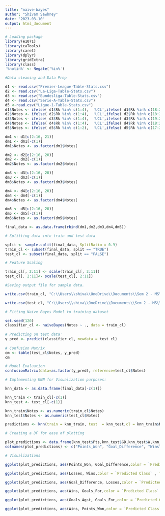 ---
title: "naive-bayes"
author: "Shivam Sawhney"
date: "2023-03-10"
output: html_document
---

```{r warning=FALSE}

# Loading package
library(e1071)
library(caTools)
library(caret)
library(dplyr)
library(gridExtra)
library(class)
'%notin%' <- Negate('%in%')

```

```{r}

#Data cleaning and Data Prep

d1 <- read.csv("Premier-League-Table-Stats.csv")
d2 <- read.csv("La-Liga-Table-Stats.csv")
d3 <- read.csv("Bundesliga-Table-Stats.csv")
d4 <- read.csv("Serie-A-Table-Stats.csv")
d5 <-read.csv("Ligue-1-Table-Stats.csv")
d1$Notes <- ifelse( d1$Rk %in% c(1:4),  'UCL',ifelse( d1$Rk %in% c(18:20),  'Relegated', 'Regular'))
d2$Notes <- ifelse( d2$Rk %in% c(1:4),  'UCL',ifelse( d2$Rk %in% c(18:20),  'Relegated', 'Regular'))
d3$Notes <- ifelse( d3$Rk %in% c(1:4),  'UCL',ifelse( d3$Rk %in% c(19:20),  'Relegated', 'Regular'))
d4$Notes <- ifelse( d4$Rk %in% c(1:4),  'UCL',ifelse( d4$Rk %in% c(18:20),  'Relegated', 'Regular'))
d5$Notes <- ifelse( d5$Rk %in% c(1:2),  'UCL',ifelse( d5$Rk %in% c(17:20),  'Relegated', 'Regular'))

dm1 <- d1[c(2:16, 21)]
dm1 <- dm1[-c(1)]
dm1$Notes <- as.factor(dm1$Notes)

dm2 <- d2[c(2:16, 20)]
dm2 <- dm2[-c(1)]
dm2$Notes <- as.factor(dm2$Notes)

dm3 <- d3[c(2:16, 20)]
dm3 <- dm3[-c(1)]
dm3$Notes <- as.factor(dm3$Notes)

dm4 <- d4[c(2:16, 20)]
dm4 <- dm4[-c(1)]
dm4$Notes <- as.factor(dm4$Notes)

dm5 <- d5[c(2:16, 20)]
dm5 <- dm5[-c(1)]
dm5$Notes <- as.factor(dm5$Notes)

final_data <- as.data.frame(rbind(dm1,dm2,dm3,dm4,dm5))

```


```{r}
# Splitting data into train and test data

split <- sample.split(final_data, SplitRatio = 0.9)
train_cl <- subset(final_data, split == "TRUE")
test_cl <- subset(final_data, split == "FALSE")

# Feature Scaling

train_cl[, 2:11] <- scale(train_cl[, 2:11])
test_cl[, 2:11]<- scale(test_cl[, 2:11])

#Saving output file for sample data.

write.csv(train_cl, "C:\\Users\\shiva\\OneDrive\\Documents\\Sem 2 - MS\\CSCI 5622-072 Machine Learning\\Final Project\\Sample_Train_Data_NB.csv")

write.csv(test_cl, "C:\\Users\\shiva\\OneDrive\\Documents\\Sem 2 - MS\\CSCI 5622-072 Machine Learning\\Final Project\\Sample_Test_Data_NB.csv")

```

```{r}
# Fitting Naive Bayes Model to training dataset

set.seed(120) 
classifier_cl <- naiveBayes(Notes ~ ., data = train_cl)
 
# Predicting on test data'
y_pred <- predict(classifier_cl, newdata = test_cl)
 
# Confusion Matrix
cm <- table(test_cl$Notes, y_pred)
cm

```

```{r}

# Model Evaluation
confusionMatrix(data=as.factor(y_pred), reference=test_cl$Notes)

```



```{r}

# Implementing KNN for Visualization purposes:

knn_data <- as.data.frame(final_data[-c(1)])

knn_train <- train_cl[-c(1)]
knn_test <- test_cl[-c(1)]

knn_train$Notes <- as.numeric(train_cl$Notes)
knn_test$Notes <- as.numeric(test_cl$Notes)

predictions <- knn(train = knn_train, test  = knn_test,cl = knn_train$Notes, k = 3)

```

```{r}

# Creating a DF for ease of plotting

plot_predictions <- data.frame(knn_test$Pts,knn_test$GD,knn_test$W,knn_test$L,knn_test$GF, knn_test$GA,predicted = predictions)
colnames(plot_predictions) <- c("Points_Won", "Goal_Difference", "Wins", "Losses", "Goals_For","Goals_Agst","Predicted Class")

```


```{r}

# Visualizations

ggplot(plot_predictions, aes(Points_Won, Goal_Difference,color = `Predicted Class` , fill = `Predicted Class`)) + geom_point(size =2.5)  + ggtitle("Classification based on Goals and Points Won") + theme(plot.title = element_text(hjust =0.5))


```

```{r}

ggplot(plot_predictions, aes(Losses, Wins,color = `Predicted Class` , fill = `Predicted Class`)) + geom_point(size =2.5)  + ggtitle("Classification based on Number of Losses and Win") + theme(plot.title = element_text(hjust =0.5))


```

```{r}

ggplot(plot_predictions, aes(Goal_Difference, Losses,color = `Predicted Class` , fill = `Predicted Class`)) + geom_point(size =3)  + ggtitle("Classification based on Goal Difference and Losses") + theme(plot.title = element_text(hjust =0.5))

```

```{r}

ggplot(plot_predictions, aes(Wins, Goals_For,color = `Predicted Class` , fill = `Predicted Class`)) + geom_point(size =3)  + ggtitle("Classification based on Goals Scored and Number of Wins") + theme(plot.title = element_text(hjust =0.5))

```

```{r}

ggplot(plot_predictions, aes(Goals_Agst, Goals_For,color = `Predicted Class` , fill = `Predicted Class`)) + geom_point(size =3)  + ggtitle("Classification based on Goals Scored Goals Conceded") + theme(plot.title = element_text(hjust =0.5))

```

```{r}

ggplot(plot_predictions, aes(Wins, Points_Won,color = `Predicted Class` , fill = `Predicted Class`)) + geom_point(size =3)  + ggtitle("Classification based on Number of Wins and Points Won") + theme(plot.title = element_text(hjust =0.5))

```

